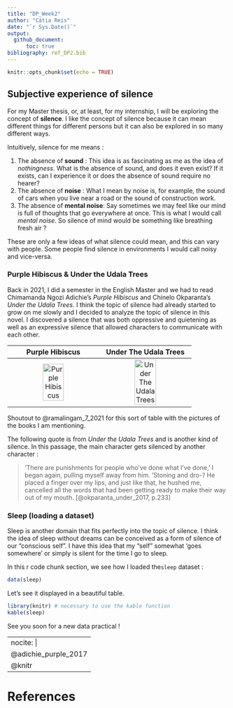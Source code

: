 ```yaml
---
title: "DP_Week2"
author: "Cátia Reis"
date: "`r Sys.Date()`"
output: 
  github_document:
      toc: true
bibliography: ref_DP2.bib
---
```


```r
knitr::opts_chunk$set(echo = TRUE)
```


## Subjective experience of silence

For my Master thesis, or, at least, for my internship, I will be exploring the concept of **silence**. I like the concept of silence because it can mean different things for different persons but it can also be explored in so many different ways. 

Intuitively, silence for me means : 

1. The absence of **sound** : This idea is as fascinating as me as the idea of *nothingness*. What is the absence of sound, and does it even exist? If it exists,    can I experience it or does the absence of sound require no hearer?
2. The absence of **noise** : What I mean by noise is, for example, the sound of cars when you live near a road or the sound of construction work. 
3. The absence of **mental noise**: Say sometimes we may feel like our mind is full of thoughts that go everywhere at once. This is what I would call *mental noise*. So silence of mind would be something like breathing fresh air ? 

These are only a few ideas of what silence could mean, and this can vary with people. Some people find silence in environments I would call noisy and vice-versa. 

### Purple Hibiscus & Under the Udala Trees

Back in 2021, I did a semester in the English Master and we had to read Chimamanda Ngozi Adichie's *Purple Hibiscus* and Chinelo Okparanta's *Under the Udala Trees*. I think the topic of silence had already started to grow on me slowly and I decided to analyze the topic of silence in this novel. I discovered a silence that was both oppressive and quietening as well as an expressive silence that allowed characters to communicate with each other. 

|Purple Hibiscus|Under The Udala Trees|
|:-:|:-:|
![Purple Hibiscus](https://static.fnac-static.com/multimedia/Images/FR/NR/80/11/44/4460928/1540-0/tsp20190111222358/Purple-Hibiscus.jpg){width=50%}|![Under The Udala Trees](https://images-eu.ssl-images-amazon.com/images/I/81lkwx77O5L._AC_UL600_SR600,600_.jpg){width=50%}|

Shoutout to @ramalingam_7_2021 for this sort of table with the pictures of the books I am mentioning. 


The following quote is from *Under the Udala Trees* and is another kind of silence. In this passage, the main character gets silenced by another character :

> 'There are punishments for people who’ve done what I’ve done,’ I began again, pulling myself away from him. ‘Stoning and dro-‘/ He placed a finger over my lips, and just like that, he hushed me, cancelled all the words that had been getting ready to make their way out of my mouth. [@okparanta_under_2017, p.233] 

### Sleep (loading a dataset)

Sleep is another domain that fits perfectly into the topic of silence. I think the idea of sleep without dreams can be conceived as a form of silence of our "conscious self". I have this idea that my "self" somewhat 'goes somewhere' or simply is silent for the time I go to sleep. 

In this r code chunk section, we see how I loaded the`sleep` dataset : 
```r
data(sleep) 
```
Let's see it displayed in a beautiful table. 
```r
library(knitr) # necessary to use the kable function
kable(sleep)
```

See you soon for a new data practical !

---
nocite: |
  @adichie_purple_2017
  @knitr
---


# References 



